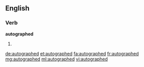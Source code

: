 ==English==

===Verb===
'''autographed'''

# {{past of|autograph}}

[[de:autographed]]
[[et:autographed]]
[[fa:autographed]]
[[fr:autographed]]
[[mg:autographed]]
[[ml:autographed]]
[[vi:autographed]]